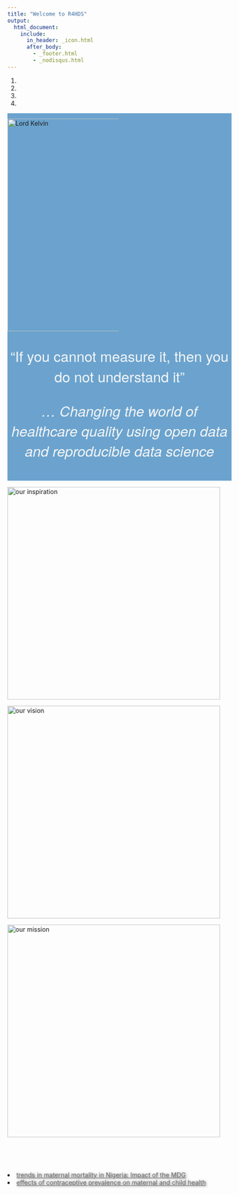 ---
title: "Welcome to R4HDS"
output: 
  html_document: 
    include:
      in_header: _icon.html
      after_body: 
        - _footer.html
        - _nodisqus.html
---

<body>

<style>

.about-us {
height: 478px;
}

.title {
display: none;
}

.fc-items {
      min-height: 80vh;
}
  
.col-md-4 {
      margin-top: 5%;
}
  
article a {
  color: dimgray;
  text-shadow: 2px 1px 5px dimgray;
}
    
article a:hover {
    font-size: 110%;
    color: cornflowerblue;
    text-decoration: none;
}

article a:active {
    color: red;
    text-decoration: underline;
}

#mh {
  background-image: url(./icons/woman2.jpg);
  background-repeat: no-repeat;
  background-size: contain;
}

#ch {
  background-image: url(./icons/baby22.png);
  background-repeat: no-repeat;
  background-size: contain;
}
    
#blogs {
  background-image: url(./icons/blog.jpg);
  background-repeat: no-repeat;
  background-size: contain;
}
  
#home-bar {
  padding-top: 2.5%;
  padding-bottom: 2.5%;
  background-color: rgb(107, 163, 206);
}
    
#home-bar p {
  font-size: 2rem;
  color: whitesmoke;
  font-family: "Source Sans Pro", "Helvetica Neue", Arial, sans-serif;
  text-align: center;
}

#put-science {
  padding-top: 2%;
  padding-bottom: 2%;
  background-color: #eee;
}

#put-science p {
  text-align: right;
  margin-right: 10%;
  font-size: 1.8rem;
  font-family: 'Lucida Grande', 'Lucida Sans Unicode', Geneva, Verdana, sans-serif;
  color: white;
  text-shadow: 1px 1px 5px dimgray;
}

.padding {
  padding-top: 10%;
}

</style>

<div id="carousel-id" class="carousel slide" data-ride="carousel">

<ol class="carousel-indicators">
  <li data-target="#carousel-id" data-slide-to="0" class="active"></li>
  <li data-target="#carousel-id" data-slide-to="1" class=""></li>
  <li data-target="#carousel-id" data-slide-to="2" class=""></li>
  <li data-target="#carousel-id" data-slide-to="3" class=""></li>

</ol>
                
<div class="carousel-inner">
                    
<div class="item active" id="home-bar">
  <img class="img-responsive center-block about-us" src="./icons/lord-kelvin2.png" alt="Lord Kelvin" title="Lord Kelvin" style="max-width: 250px;">
  <p>“If you cannot measure it, then you do not understand it”</p>
  <p><i>… Changing the world of healthcare quality using open data and reproducible data science</i></p>
</div>
                    
<div class="item">
  <img class="img_responsive center-block about-us" src="./icons/about_us.jpg" alt="our inspiration">
</div>
              
<div class="item">
  <img class="img_responsive center-block about-us" src="./icons/about_us2.jpg" alt="our vision">
</div>
                    
<div class="item">
  <img class="img_responsive center-block about-us" src="./icons/about_us3.jpg" alt="our mission">
</div>
                
</div>
            
</div>

<article>
<div class="row fc">

<div class="col-md-4 fc-items padding" id="mh">
  <li><a href="maternal_mortality.html">
    trends in maternal mortality in Nigeria: Impact of the MDG
  </a></li>
  <li><a href="contraceptive_prevalence.html">
  effects of contraceptive prevalence on maternal and child health
  </a></li>
</div>

<div class="col-md-4 fc-items padding" id="ch">
  <li><a href="child_mortality.html">
    MDG and child mortality in Nigeria
  </a></li>
</div>

<div class="col-md-4 fc-items padding" id="blogs">
  <li><a href="why_R.html">
    Why R?
  </a></li>
  
  <li><a href="covid19.html">
    Explore COVID-19 with R
  </a></li>
  
  <li><a href="hiv_epidemic1.html">
    HIV Epidemic: Gains and Challenges (PART I)
  </a></li>
  
  <li><a href="hiv_epidemic1.html">
    HIV Epidemic: Gains and Challenges (PART I)
  </a></li>
</div>
</div>
</article>


<div id="put-science">
  <p>... put some <i>science</i> on that data!!!!</p>
</div>
